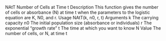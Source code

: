 NAtT
Number of Cells at Time t
Description
This function gives the number of cells or absorbance (N) at time t when the parameters to the
logistic equation are K, N0, and r.
Usage
NAtT(k, n0, r, t)
Arguments
k The carrying capacity
n0 The initial population size (absorbance or individuals)
r The exponential "growth rate"
t The time at which you want to know N
Value
The number of cells, or N, at time t
